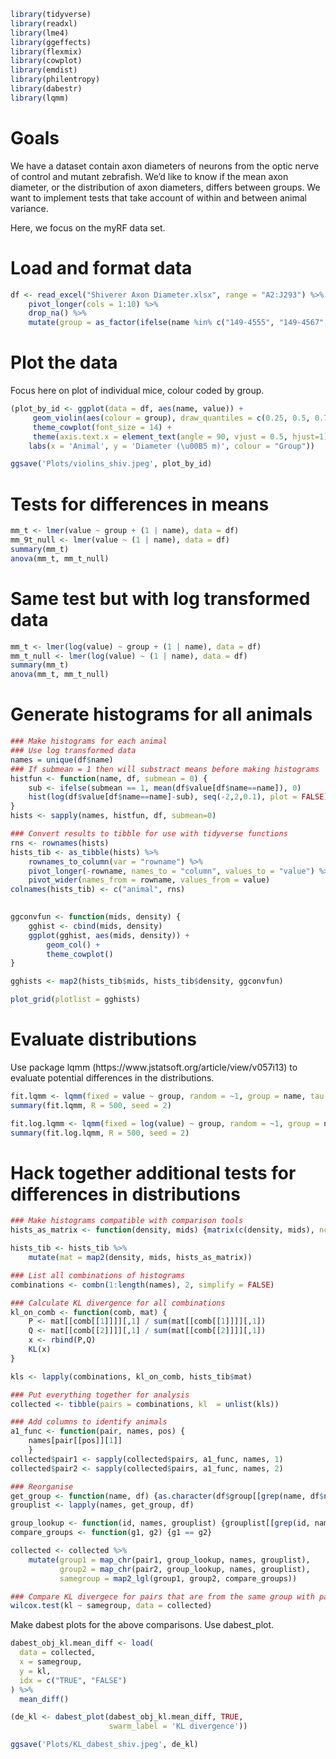 ```r
library(tidyverse)
library(readxl)
library(lme4)
library(ggeffects)
library(flexmix)
library(cowplot)
library(emdist)
library(philentropy)
library(dabestr)
library(lqmm)
```

# Goals
We have a dataset contain axon diameters of neurons from the optic nerve of control and mutant zebrafish. We'd like to know if the mean axon diameter, or the distribution of axon diameters, differs between groups. We want to implement tests that take account of within and between animal variance.

Here, we focus on the myRF data set.

# Load and format data
```r
df <- read_excel("Shiverer Axon Diameter.xlsx", range = "A2:J293") %>%
    pivot_longer(cols = 1:10) %>%
    drop_na() %>%
    mutate(group = as_factor(ifelse(name %in% c("149-4555", "149-4567", "149-4591", "149-4593"), "control", "mutant")))
```

# Plot the data
Focus here on plot of individual mice, colour coded by group.
```r
(plot_by_id <- ggplot(data = df, aes(name, value)) +
     geom_violin(aes(colour = group), draw_quantiles = c(0.25, 0.5, 0.75)) +
     theme_cowplot(font_size = 14) +
     theme(axis.text.x = element_text(angle = 90, vjust = 0.5, hjust=1)) +
    labs(x = 'Animal', y = 'Diameter (\u00B5 m)', colour = "Group"))

ggsave('Plots/violins_shiv.jpeg', plot_by_id)
```


# Tests for differences in means
```r
mm_t <- lmer(value ~ group + (1 | name), data = df)
mm_9t_null <- lmer(value ~ (1 | name), data = df)
summary(mm_t)
anova(mm_t, mm_t_null)
```

# Same test but with log transformed data
```r
mm_t <- lmer(log(value) ~ group + (1 | name), data = df)
mm_t_null <- lmer(log(value) ~ (1 | name), data = df)
summary(mm_t)
anova(mm_t, mm_t_null)
```



# Generate histograms for all animals
```r
### Make histograms for each animal
### Use log transformed data
names = unique(df$name)
### If submean = 1 then will substract means before making histograms 
histfun <- function(name, df, submean = 0) {
    sub <- ifelse(submean == 1, mean(df$value[df$name==name]), 0)
    hist(log(df$value[df$name==name]-sub), seq(-2,2,0.1), plot = FALSE)
}
hists <- sapply(names, histfun, df, submean=0)

### Convert results to tibble for use with tidyverse functions
rns <- rownames(hists)
hists_tib <- as_tibble(hists) %>%
    rownames_to_column(var = "rowname") %>%
    pivot_longer(-rowname, names_to = "column", values_to = "value") %>%
    pivot_wider(names_from = rowname, values_from = value)
colnames(hists_tib) <- c("animal", rns)

    
ggconvfun <- function(mids, density) {
    gghist <- cbind(mids, density)
    ggplot(gghist, aes(mids, density)) +
        geom_col() +
        theme_cowplot()
}

gghists <- map2(hists_tib$mids, hists_tib$density, ggconvfun)

plot_grid(plotlist = gghists)
```


# Evaluate distributions
Use package lqmm (https://www.jstatsoft.org/article/view/v057i13) to evaluate potential differences in the distributions.
```r
fit.lqmm <- lqmm(fixed = value ~ group, random = ~1, group = name, tau = c(0.25,0.5, 0.75), nK = 7, type = "normal", data = df, control = c(LP_max_iter = 5000))
summary(fit.lqmm, R = 500, seed = 2)
```

```r
fit.log.lqmm <- lqmm(fixed = log(value) ~ group, random = ~1, group = name, tau = c(0.25,0.5, 0.75), nK = 7, type = "normal", data = df, control = c(LP_max_iter = 5000))
summary(fit.log.lqmm, R = 500, seed = 2)
```


# Hack together additional tests for differences in distributions
```r
### Make histograms compatible with comparison tools
hists_as_matrix <- function(density, mids) {matrix(c(density, mids), ncol=2)}

hists_tib <- hists_tib %>%
    mutate(mat = map2(density, mids, hists_as_matrix))

### List all combinations of histograms
combinations <- combn(1:length(names), 2, simplify = FALSE)

### Calculate KL divergence for all combinations
kl_on_comb <- function(comb, mat) {
    P <- mat[[comb[[1]]]][,1] / sum(mat[[comb[[1]]]][,1])
    Q <- mat[[comb[[2]]]][,1] / sum(mat[[comb[[2]]]][,1])
    x <- rbind(P,Q)
    KL(x)
}

kls <- lapply(combinations, kl_on_comb, hists_tib$mat)

### Put everything together for analysis
collected <- tibble(pairs = combinations, kl  = unlist(kls))

### Add columns to identify animals
a1_func <- function(pair, names, pos) {
    names[pair[[pos]][1]]
    }
collected$pair1 <- sapply(collected$pairs, a1_func, names, 1)
collected$pair2 <- sapply(collected$pairs, a1_func, names, 2)

### Reorganise
get_group <- function(name, df) {as.character(df$group[[grep(name, df$name)[[1]]]])}
grouplist <- lapply(names, get_group, df)

group_lookup <- function(id, names, grouplist) {grouplist[[grep(id, names)]]}
compare_groups <- function(g1, g2) {g1 == g2}

collected <- collected %>%
    mutate(group1 = map_chr(pair1, group_lookup, names, grouplist),
           group2 = map_chr(pair2, group_lookup, names, grouplist),
           samegroup = map2_lgl(group1, group2, compare_groups))

### Compare KL divergece for pairs that are from the same group with pairs from different groups
wilcox.test(kl ~ samegroup, data = collected)
```

Make dabest plots for the above comparisons. Use dabest_plot.
```r
dabest_obj_kl.mean_diff <- load(
  data = collected,
  x = samegroup,
  y = kl,
  idx = c("TRUE", "FALSE")
) %>%
  mean_diff()

(de_kl <- dabest_plot(dabest_obj_kl.mean_diff, TRUE,
                      swarm_label = 'KL divergence'))

ggsave('Plots/KL_dabest_shiv.jpeg', de_kl)
```

